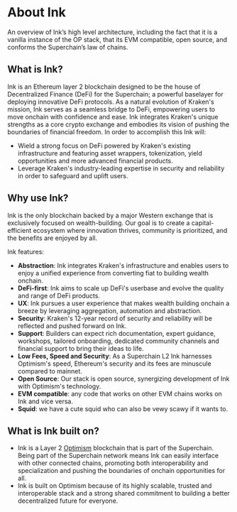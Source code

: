 # About Ink

An overview of Ink’s high level architecture, including the fact that it is a vanilla instance of the OP stack, that its EVM compatible, open source, and conforms the Superchain’s law of chains.

## What is Ink?

Ink is an Ethereum layer 2 blockchain designed to be the house of Decentralized Finance (DeFi) for the Superchain; a powerful baselayer for deploying innovative DeFi protocols. As a natural evolution of Kraken's mission, Ink serves as a seamless bridge to DeFi, empowering users to move onchain with confidence and ease.
Ink integrates Kraken's unique strengths as a core crypto exchange and embodies its vision of pushing the boundaries of financial freedom.
In order to accomplish this Ink will:

* Wield a strong focus on DeFi powered by Kraken's existing infrastructure and featuring asset wrappers, tokenization, yield opportunities and more advanced financial products.
* Leverage Kraken's industry-leading expertise in security and reliability in order to safeguard and uplift users.

## Why use Ink?

Ink is the only blockchain backed by a major Western exchange that is exclusively focused on wealth-building. Our goal is to create a capital-efficient ecosystem where innovation thrives, community is prioritized, and the benefits are enjoyed by all.

Ink features:

* **Abstraction**: Ink integrates Kraken's infrastructure and enables users to enjoy a unified experience from converting fiat to building wealth onchain.
* **DeFi-first**: Ink aims to scale up DeFi's userbase and evolve the quality and range of DeFi products.
* **UX**:  Ink pursues a user experience that makes wealth building onchain a breeze by leveraging aggregation, automation and abstraction.
* **Security**: Kraken's 12-year record of security and reliability will be reflected and pushed forward on Ink.
* **Support**: Builders can expect rich documentation, expert guidance, workshops, tailored onboarding, dedicated community channels and financial support to bring their ideas to life.
* **Low Fees, Speed and Security**: As a Superchain L2 Ink harnesses Optimism's speed, Ethereum's security and its fees are minuscule compared to mainnet.
* **Open Source**: Our stack is open source, synergizing development of Ink with Optimism's technology.
* **EVM compatible**: any code that works on other EVM chains works on Ink and vice versa.
* **Squid**: we have a cute squid who can also be vewy scawy if it wants to.

## What is Ink built on?

* Ink is a Layer 2 [Optimism](https://docs.optimism.io/stack/getting-started) blockchain that is part of the Superchain. Being part of the Superchain network means Ink can easily interface with other connected chains, promoting both interoperability and specialization and pushing the boundaries of onchain opportunities for all.
* Ink is built on Optimism because of its highly scalable, trusted and interoperable stack and a strong shared commitment to building a better decentralized future for everyone.

